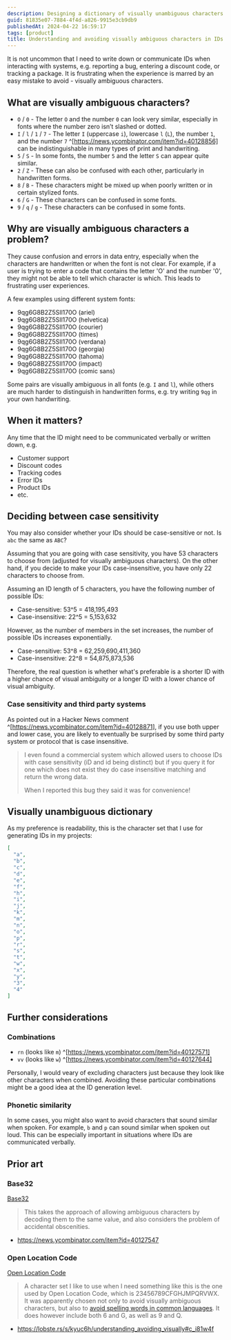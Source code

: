 ```yaml
---
description: Designing a dictionary of visually unambiguous characters for IDs.
guid: 81835e07-7884-4f4d-a826-9915e3cb9db9
publishedAt: 2024-04-22 16:59:17
tags: [product]
title: Understanding and avoiding visually ambiguous characters in IDs
---
```


It is not uncommon that I need to write down or communicate IDs when interacting with systems, e.g. reporting a bug, entering a discount code, or tracking a package. It is frustrating when the experience is marred by an easy mistake to avoid - visually ambiguous characters.

## What are visually ambiguous characters?

* `O` / `0` - The letter `O` and the number `0` can look very similar, especially in fonts where the number zero isn’t slashed or dotted.
* `I` / `l` / `1` / `7` - The letter `I` (uppercase `i`), lowercase `l` (`L`), the number `1`, and the number `7` ^[https://news.ycombinator.com/item?id=40128856] can be indistinguishable in many types of print and handwriting.
* `5` / `S` - In some fonts, the number `5` and the letter `S` can appear quite similar.
* `2` / `Z` - These can also be confused with each other, particularly in handwritten forms.
* `8` / `B` - These characters might be mixed up when poorly written or in certain stylized fonts.
* `6` / `G` - These characters can be confused in some fonts.
* `9` / `q` / `g` - These characters can be confused in some fonts.

## Why are visually ambiguous characters a problem?

They cause confusion and errors in data entry, especially when the characters are handwritten or when the font is not clear. For example, if a user is trying to enter a code that contains the letter 'O' and the number '0', they might not be able to tell which character is which. This leads to frustrating user experiences.

A few examples using different system fonts:

<ul>
  <li><span style={{fontFamily: 'arial'}}>9qg6G8B2Z5SIl170O</span> (ariel)</li>
  <li><span style={{fontFamily: 'helvetica'}}>9qg6G8B2Z5SIl170O</span> (helvetica)</li>
  <li><span style={{fontFamily: 'courier'}}>9qg6G8B2Z5SIl170O</span> (courier)</li>
  <li><span style={{fontFamily: 'times'}}>9qg6G8B2Z5SIl170O</span> (times)</li>
  <li><span style={{fontFamily: 'verdana'}}>9qg6G8B2Z5SIl170O</span> (verdana)</li>
  <li><span style={{fontFamily: 'georgia'}}>9qg6G8B2Z5SIl170O</span> (georgia)</li>
  <li><span style={{fontFamily: 'tahoma'}}>9qg6G8B2Z5SIl170O</span> (tahoma)</li>
  <li><span style={{fontFamily: 'impact'}}>9qg6G8B2Z5SIl170O</span> (impact)</li>
  <li><span style={{fontFamily: 'comic sans ms'}}>9qg6G8B2Z5SIl170O</span> (comic sans)</li>
</ul>

Some pairs are visually ambiguous in all fonts (e.g. `I` and `l`), while others are much harder to distinguish in handwritten forms, e.g. try writing `9qg` in your own handwriting.

## When it matters?

Any time that the ID might need to be communicated verbally or written down, e.g.

* Customer support
* Discount codes
* Tracking codes
* Error IDs
* Product IDs
* etc.

## Deciding between case sensitivity

You may also consider whether your IDs should be case-sensitive or not. Is `abc` the same as `ABC`?

Assuming that you are going with case sensitivity, you have 53 characters to choose from (adjusted for visually ambiguous characters). On the other hand, if you decide to make your IDs case-insensitive, you have only 22 characters to choose from.

Assuming an ID length of 5 characters, you have the following number of possible IDs:

* Case-sensitive: 53^5 = 418,195,493
* Case-insensitive: 22^5 = 5,153,632

However, as the number of members in the set increases, the number of possible IDs increases exponentially.

* Case-sensitive: 53^8 = 62,259,690,411,360
* Case-insensitive: 22^8 = 54,875,873,536

Therefore, the real question is whether what's preferable is a shorter ID with a higher chance of visual ambiguity or a longer ID with a lower chance of visual ambiguity.

### Case sensitivity and third party systems

As pointed out in a Hacker News comment ^[https://news.ycombinator.com/item?id=40128871], if you use both upper and lower case, you are likely to eventually be surprised by some third party system or protocol that is case insensitive.

> I even found a commercial system which allowed users to choose IDs with case sensitivity (iD and id being distinct) but if you query it for one which does not exist they do case insensitive matching and return the wrong data.
> 
> When I reported this bug they said it was for convenience!

## Visually unambiguous dictionary

As my preference is readability, this is the character set that I use for generating IDs in my projects:

```json
[
  "a",
  "b",
  "c",
  "d",
  "e",
  "f",
  "h",
  "i",
  "j",
  "k",
  "m",
  "n",
  "o",
  "p",
  "r",
  "s",
  "t",
  "w",
  "x",
  "y",
  "3",
  "4"
]
```

## Further considerations

### Combinations

* `rn` (looks like `m`) ^[https://news.ycombinator.com/item?id=40127571]
* `vv` (looks like `w`) ^[https://news.ycombinator.com/item?id=40127644]

Personally, I would veary of excluding characters just because they look like other characters when combined. Avoiding these particular combinations might be a good idea at the ID generation level.

### Phonetic similarity

In some cases, you might also want to avoid characters that sound similar when spoken. For example, `b` and `p` can sound similar when spoken out loud. This can be especially important in situations where IDs are communicated verbally.

## Prior art

### Base32

[Base32](https://www.crockford.com/base32.html)

> This takes the approach of allowing ambiguous characters by decoding them to the same value, and also considers the problem of accidental obscenities.

- https://news.ycombinator.com/item?id=40127547

### Open Location Code

[Open Location Code](https://github.com/google/open-location-code)

> A character set I like to use when I need something like this is the one used by Open Location Code, which is 23456789CFGHJMPQRVWX. It was apparently chosen not only to avoid visually ambiguous characters, but also to [avoid spelling words in common languages](https://github.com/google/open-location-code/wiki/Evaluation-of-Location-Encoding-Systems#open-location-code). It does however include both 6 and G, as well as 9 and Q.

- https://lobste.rs/s/kyuc6h/understanding_avoiding_visually#c_i81w4f